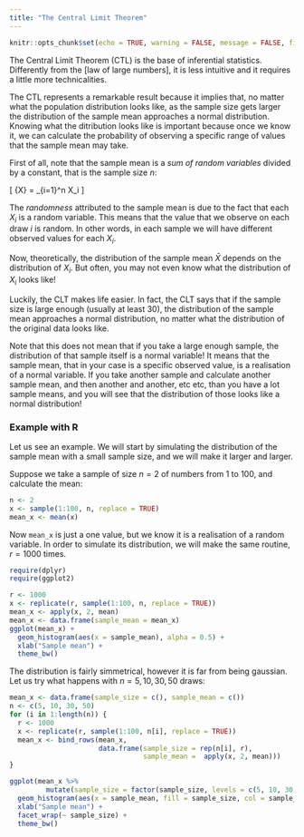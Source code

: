 ```yaml
---
title: "The Central Limit Theorem"
---
```


```r
knitr::opts_chunk$set(echo = TRUE, warning = FALSE, message = FALSE, fig.align ='center')
```


The Central Limit Theorem (CTL) is the base of inferential statistics. Differently from the [law of large numbers], it is less intuitive and it requires a little more technicalities.


The CTL represents a remarkable result because it implies that, no matter what the population distribution looks like, as the sample size gets larger the distribution of the sample mean approaches a normal distribution. Knowing what the ditribution looks like is important because once we know it, we can calculate the probability of observing a specific range of values that the sample mean may take. 


First of all, note that the sample mean is a _sum of random variables_ divided by a constant, that is the sample size _n_:

\[
\bar{X} = \frac{1}{n}\sum_{i=1}^n X_i
\]


The _randomness_ attributed to the sample mean is due to the fact that each $X_i$ is a random variable. This means that the value that we observe on each draw $i$ is random. In other words, in each sample we will have different observed values for each $X_i$.


Now, theoretically, the distribution of the sample mean $\bar{X}$ depends on the distribution of $X_i$. But often, you may not even know what the distribution of $X_i$ looks like!


Luckily, the CLT makes life easier. In fact, the CLT says that if the sample size is large enough (usually at least 30), the distribution of the sample mean approaches a normal distribution, no matter what the distribution of the original data looks like.



Note that this does not mean that if you take a large enough sample, the distribution of that sample itself is a normal variable! It means that the sample mean, that in your case is a specific observed value, is a realisation of a normal variable. If you take another sample and calculate another sample mean, and then another and another, etc etc, than you have a lot sample means, and you will see that the distribution of those looks like a normal distribution!


### Example with R

Let us see an example. We will start by simulating the distribution of the sample mean with a small sample size, and we will make it larger and larger. 

Suppose we take a sample of size $n=2$ of numbers from 1 to 100, and calculate the mean:

```r
n <- 2
x <- sample(1:100, n, replace = TRUE)
mean_x <- mean(x)
```

Now `mean_x` is just a one value, but we know it is a realisation of a random variable. In order to simulate its distribution, we will make the same routine, $r=1000$ times. 

```r
require(dplyr)
require(ggplot2)

r <- 1000
x <- replicate(r, sample(1:100, n, replace = TRUE))
mean_x <- apply(x, 2, mean)
mean_x <- data.frame(sample_mean = mean_x)
ggplot(mean_x) + 
  geom_histogram(aes(x = sample_mean), alpha = 0.5) +
  xlab("Sample mean") +
  theme_bw()
```

The distribution is fairly simmetrical, however it is far from being gaussian. Let us try what happens with $n=5, 10, 30, 50$ draws:

```r

mean_x <- data.frame(sample_size = c(), sample_mean = c())
n <- c(5, 10, 30, 50)
for (i in 1:length(n)) {
  r <- 1000
  x <- replicate(r, sample(1:100, n[i], replace = TRUE))
  mean_x <- bind_rows(mean_x, 
                      data.frame(sample_size = rep(n[i], r), 
                                 sample_mean =  apply(x, 2, mean)))
}

ggplot(mean_x %>% 
         mutate(sample_size = factor(sample_size, levels = c(5, 10, 30, 50)))) + 
  geom_histogram(aes(x = sample_mean, fill = sample_size, col = sample_size), alpha = 0.5) +
  xlab("Sample mean") +
  facet_wrap(~ sample_size) +
  theme_bw()

```
